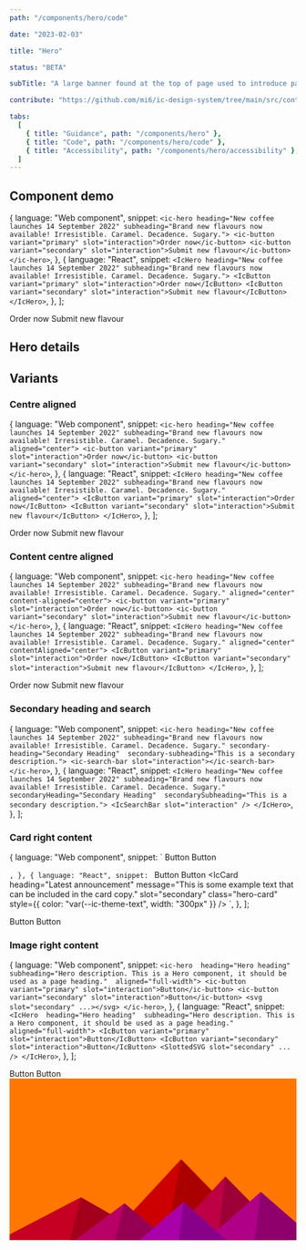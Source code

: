 ```yaml
---
path: "/components/hero/code"

date: "2023-02-03"

title: "Hero"

status: "BETA"

subTitle: "A large banner found at the top of page used to introduce page content, provide key actions and add personality."

contribute: "https://github.com/mi6/ic-design-system/tree/main/src/content/structured/components/hero"

tabs:
  [
    { title: "Guidance", path: "/components/hero" },
    { title: "Code", path: "/components/hero/code" },
    { title: "Accessibility", path: "/components/hero/accessibility" },
  ]
---
```



## Component demo

  {
    language: "Web component",
    snippet: `<ic-hero
  heading="New coffee launches 14 September 2022"
  subheading="Brand new flavours now available! Irresistible. Caramel. Decadence. Sugary.">
  <ic-button variant="primary" slot="interaction">Order now</ic-button>
  <ic-button variant="secondary" slot="interaction">Submit new flavour</ic-button>
</ic-hero>`,
  },
  {
    language: "React",
    snippet: `<IcHero
  heading="New coffee launches 14 September 2022"
  subheading="Brand new flavours now available! Irresistible. Caramel. Decadence. Sugary.">
  <IcButton variant="primary" slot="interaction">Order now</IcButton>
  <IcButton variant="secondary" slot="interaction">Submit new flavour</IcButton>
</IcHero>`,
  },
];

<ComponentPreview snippets={snippets}>
  <IcHero
    heading="New coffee launches 14 September 2022"
    subheading="Brand new flavours now available! Irresistible. Caramel. Decadence. Sugary."
  >
    <IcButton variant="primary" slot="interaction">
      Order now
    </IcButton>
    <IcButton variant="secondary" slot="interaction">
      Submit new flavour
    </IcButton>
  </IcHero>
</ComponentPreview>

## Hero details

<ComponentDetails component="ic-hero" />

## Variants

### Centre aligned

  {
    language: "Web component",
    snippet: `<ic-hero
    heading="New coffee launches 14 September 2022"
    subheading="Brand new flavours now available! Irresistible. Caramel. Decadence. Sugary." aligned="center">
  <ic-button variant="primary" slot="interaction">Order now</ic-button>
  <ic-button variant="secondary" slot="interaction">Submit new flavour</ic-button>
</ic-hero>`,
  },
  {
    language: "React",
    snippet: `<IcHero
  heading="New coffee launches 14 September 2022"
  subheading="Brand new flavours now available! Irresistible. Caramel. Decadence. Sugary." aligned="center">
  <IcButton variant="primary" slot="interaction">Order now</IcButton>
  <IcButton variant="secondary" slot="interaction">Submit new flavour</IcButton>
</IcHero>`,
  },
];

<ComponentPreview snippets={snippetsCentre}>
  <IcHero
    heading="New coffee launches 14 September 2022"
    subheading="Brand new flavours now available! Irresistible. Caramel. Decadence. Sugary."
    aligned="center"
  >
    <IcButton variant="primary" slot="interaction">
      Order now
    </IcButton>
    <IcButton variant="secondary" slot="interaction">
      Submit new flavour
    </IcButton>
  </IcHero>
</ComponentPreview>

### Content centre aligned

  {
    language: "Web component",
    snippet: `<ic-hero
    heading="New coffee launches 14 September 2022"
    subheading="Brand new flavours now available! Irresistible. Caramel. Decadence. Sugary." aligned="center" content-aligned="center">
  <ic-button variant="primary" slot="interaction">Order now</ic-button>
  <ic-button variant="secondary" slot="interaction">Submit new flavour</ic-button>
</ic-hero>`,
  },
  {
    language: "React",
    snippet: `<IcHero
  heading="New coffee launches 14 September 2022"
  subheading="Brand new flavours now available! Irresistible. Caramel. Decadence. Sugary." aligned="center" contentAligned="center">
  <IcButton variant="primary" slot="interaction">Order now</IcButton>
  <IcButton variant="secondary" slot="interaction">Submit new flavour</IcButton>
</IcHero>`,
  },
];

<ComponentPreview snippets={snippetsContentCentre}>
  <IcHero
    heading="New coffee launches 14 September 2022"
    subheading="Brand new flavours now available! Irresistible. Caramel. Decadence. Sugary."
    aligned="center"
    contentAligned="center"
  >
    <IcButton variant="primary" slot="interaction">
      Order now
    </IcButton>
    <IcButton variant="secondary" slot="interaction">
      Submit new flavour
    </IcButton>
  </IcHero>
</ComponentPreview>

### Secondary heading and search

  {
    language: "Web component",
    snippet: `<ic-hero
    heading="New coffee launches 14 September 2022"
    subheading="Brand new flavours now available! Irresistible. Caramel. Decadence. Sugary."
    secondary-heading="Secondary Heading" 
    secondary-subheading="This is a secondary description.">
    <ic-search-bar slot="interaction"></ic-search-bar>
</ic-hero>`,
  },
  {
    language: "React",
    snippet: `<IcHero
  heading="New coffee launches 14 September 2022"
  subheading="Brand new flavours now available! Irresistible. Caramel. Decadence. Sugary."
  secondaryHeading="Secondary Heading" 
  secondarySubheading="This is a secondary description.">
  <IcSearchBar slot="interaction" />
</IcHero>`,
  },
];

<ComponentPreview snippets={snippetsSecondHeadingSearch}>
  <IcHero
    heading="New coffee launches 14 September 2022"
    subheading="Brand new flavours now available! Irresistible. Caramel. Decadence. Sugary."
    secondaryHeading="Secondary Heading"
    secondarySubheading="This is a secondary description."
  >
    <IcSearchBar slot="interaction" />
  </IcHero>
</ComponentPreview>

### Card right content

  {
    language: "Web component",
    snippet: `<ic-hero 
  heading="Hero heading" 
  subheading="Hero description. This is a Hero component, it should be used as a page heading." 
  card-heading="Latest announcement" 
  card-message="This is some example text that can be included in the card copy" 
  aligned="full-width">
  <ic-button variant="primary" slot="interaction">Button</ic-button>
  <ic-button variant="secondary" slot="interaction">Button</ic-button>
  <ic-card heading="Latest announcement" message="This is some example text that can be included in the card copy." slot="secondary" class="hero-card"></ic-card>
  <style>
    .hero-card {
      color: var(--ic-theme-text);
      width: 300px;
    }
  </style>
</ic-hero>`,
  },
  {
    language: "React",
    snippet: `<IcHero 
  heading="Hero heading" 
  subheading="Hero description. This is a Hero component, it should be used as a page heading." 
  cardHeading="Latest announcement" 
  cardMessage="This is some example text that can be included in the card copy" 
  aligned="full-width">
    <IcButton variant="primary" slot="interaction">Button</IcButton>
    <IcButton variant="secondary" slot="interaction">Button</IcButton>
    <IcCard heading="Latest announcement" message="This is some example text that can be included in the card copy." slot="secondary" class="hero-card" style={{
  color: "var(--ic-theme-text",
  width: "300px"
  }} />
</IcHero>`,
  },
];

<ComponentPreview snippets={snippetsCard}>
  <IcHero
    heading="Hero heading"
    subheading="Hero description. This is a Hero component, it should be used as a page heading."
    cardHeading="Latest announcement"
    cardMessage="This is some example text that can be included in the card copy"
    aligned="full-width"
  >
    <IcButton variant="primary" slot="interaction">
      Button
    </IcButton>
    <IcButton variant="secondary" slot="interaction">
      Button
    </IcButton>
    <IcCard
      heading="Latest announcement"
      message="This is some example text that can be included in the card copy."
      slot="secondary"
      class="hero-card"
      style={{
        color: "var(--ic-theme-text",
        width: "300px",
      }}
    />
  </IcHero>
</ComponentPreview>

### Image right content

  {
    language: "Web component",
    snippet: `<ic-hero 
  heading="Hero heading" 
  subheading="Hero description. This is a Hero component, it should be used as a page heading." 
  aligned="full-width">
  <ic-button variant="primary" slot="interaction">Button</ic-button>
  <ic-button variant="secondary" slot="interaction">Button</ic-button>
  <svg slot="secondary" ...></svg>
</ic-hero>`,
  },
  {
    language: "React",
    snippet: `<IcHero 
  heading="Hero heading" 
  subheading="Hero description. This is a Hero component, it should be used as a page heading." 
  aligned="full-width">
  <IcButton variant="primary" slot="interaction">Button</IcButton>
  <IcButton variant="secondary" slot="interaction">Button</IcButton>
  <SlottedSVG slot="secondary" ... />
</IcHero>`,
  },
];

<ComponentPreview snippets={snippetsImage}>
  <IcHero
    heading="Hero heading"
    subheading="Hero description. This is a Hero component, it should be used as a page heading."
    aligned="full-width"
  >
    <IcButton variant="primary" slot="interaction">
      Button
    </IcButton>
    <IcButton variant="secondary" slot="interaction">
      Button
    </IcButton>
    <svg
      slot="secondary"
      style={{
        width: "300px",
      }}
      xmlns="http://www.w3.org/2000/svg"
      viewBox="0 0 1600 900"
    >
      <rect fill="#ff7700" width="1600" height="900" />
      <polygon fill="#cc0000" points="957 450 539 900 1396 900" />
      <polygon fill="#aa0000" points="957 450 872.9 900 1396 900" />
      <polygon fill="#c50022" points="-60 900 398 662 816 900" />
      <polygon fill="#a3001b" points="337 900 398 662 816 900" />
      <polygon fill="#be0044" points="1203 546 1552 900 876 900" />
      <polygon fill="#9c0036" points="1203 546 1552 900 1162 900" />
      <polygon fill="#b80066" points="641 695 886 900 367 900" />
      <polygon fill="#960052" points="587 900 641 695 886 900" />
      <polygon fill="#b10088" points="1710 900 1401 632 1096 900" />
      <polygon fill="#8f006d" points="1710 900 1401 632 1365 900" />
      <polygon fill="#aa00aa" points="1210 900 971 687 725 900" />
      <polygon fill="#880088" points="943 900 1210 900 971 687" />
    </svg>
  </IcHero>
</ComponentPreview>
